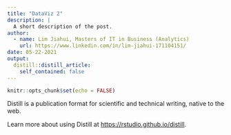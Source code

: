 ```yaml
---
title: "DataViz 2"
description: |
  A short description of the post.
author:
  - name: Lim Jiahui, Masters of IT in Business (Analytics)
    url: https://www.linkedin.com/in/lim-jiahui-171104151/
date: 05-22-2021
output:
  distill::distill_article:
    self_contained: false
---
```



```r
knitr::opts_chunk$set(echo = FALSE)
```

Distill is a publication format for scientific and technical writing, native to the web.

Learn more about using Distill at <https://rstudio.github.io/distill>.


